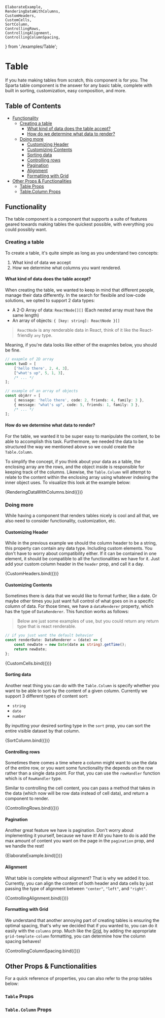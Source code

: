 

    ElaborateExample,
    RenderingDataWithColumns,
    CustomHeaders,
    CustomCells,
    SortColumn,
    ControllingRows,
    ControllingAlignment,
    ControllingColumnSpacing,
} from './examples/Table';

<Meta title="Layout/Table" component={Table} />

# Table

If you hate making tables from scratch, this component is for you. The Sparta table
component is the answer for any basic table, complete with built in sorting,
customization, easy composition, and more.

## Table of Contents

-   [Functionality](#functionality)
	- [Creating a table](#creating-a-table)
		- [What kind of data does the table accept?](#what-kind-of-data-does-the-table-accept)
		- [How do we determine what data to render?](#how-do-we-determine-what-data-to-render)
	- [Doing more](#doing-more)
		- [Customizing Header](#customizing-header)
		- [Customizing Contents](#customizing-contents)
		- [Sorting data](#sorting-data)
		- [Controlling rows](#controlling-rows)
		- [Pagination](#pagination)
		- [Alignment](#alignment)
		- [Formatting with Grid](#formatting-with-grid)
-   [Other Props & Functionalities](#other-props--functionalities)
	- [Table Props](#table-props)
	- [Table.Column Props](#tablecolumn-props)

## Functionality

The table component is a component that supports a suite of features geared towards
making tables the quickest possible, with everything you could possibly want.

### Creating a table

To create a table, it's quite simple as long as you understand two concepts:

1. What kind of data we accept
2. How we determine what columns you want rendered.

#### What kind of data does the table accept?

When creating the table, we wanted to keep in mind that different people, manage their
data differently. In the search for flexibile and low-code solutions, we opted to support
2 data types:

-   A 2-D Array of data: `ReactNode[][]` (Each nested array must have the same length)
-   An array of objects: `{ [key: string]: ReactNode }[]`

> `ReactNode` is any renderable data in React, think of it like the React-friendly `any` type.

Meaning, if you're data looks like either of the exapmles below, you should be fine.

```typescript
// exapmle of 2D array
const twoD = [
    ['hello there', 2, 4, 3],
    ["what's up", 5, 1, 3],
    /* ... */
];

// example of an array of objects
const objArr = [
    { message: 'hello there', code: 2, friends: 4, family: 3 },
    { message: "what's up", code: 5, friends: 1, family: 3 },
    /* ... */
];
```

#### How do we determine what data to render?

For the table, we wanted it to be super easy to manipulate the content, to
be able to accomplish this task. Furthermore, we needed the data to be structured the way
we mentioned above so we could create the `Table.Column`.

To simplify the concept, if you think about your data as a table, the enclosing
array are the rows, and the object inside is responsible for keeping track of the columns.
Likewise, the `Table.Column` will attempt to relate to the content within the enclosing
array using whatever indexing the inner object uses. To visualize this look at the example
below:

<Canvas>
    <Story name="Rendering Data with Columns">{RenderingDataWithColumns.bind({})}</Story>
</Canvas>

### Doing more

While having a component that renders tables nicely is cool and all that, we also need
to consider functionality, customization, etc.

#### Customizing Header

While in the previous example we should the column header to be a string, this property
can contain any data type. Including custom elements. You don't have to worry about
compatibility either. If it can be contained in one element, it should be compatible to
all the functionalities we have for it. Just add your custom column header in the
`header` prop, and call it a day.

<Canvas>
    <Story name="Custom Column Header">{CustomHeaders.bind({})}</Story>
</Canvas>

#### Customizing Contents

Sometimes there is data that we would like to format further, like a date. Or maybe
other times you just want full control of what goes on in a specific column of data.
For those times, we have a `dataRenderer` property, which has the type of `DataRenderer`.
This function works as follows:

> Below are just some examples of use, but you could return any return type that is
> react renderable.

```typescript
// if you just want the default behavior
const renderDate: DataRenderer = (date) => {
    const newDate = new Date(date as string).getTime();
    return newDate;
};
```

<Canvas>
    <Story name="Customizing Contents">{CustomCells.bind({})}</Story>
</Canvas>

#### Sorting data

Another neat thing you can do with the `Table.Column` is specify whether you want to
be able to sort by the content of a given column. Currently we support 3 different
types of content sort:

-   `string`
-   `date`
-   `number`

By inputting your desired sorting type in the `sort` prop, you can sort the entire
visible dataset by that column.

<Canvas>
    <Story name="Sort Column">{SortColumn.bind({})}</Story>
</Canvas>

#### Controlling rows

Sometimes there comes a time where a column might want to use the data of the entire
row, or you want some functionality the depends on the row rather than a single data
point. For that, you can use the `rowHandler` function which is of `RowHandler` type.

Similar to controlling the cell content, you can pass a method that takes in the data
(which now will be row data instead of cell data), and return a component to render.

<Canvas>
    <Story name="Control Row">{ControllingRows.bind({})}</Story>
</Canvas>

#### Pagination

Another great feature we have is pagination. Don't worry about implementing it yourself,
because we have it! All you have to do is add the max amount of content you want on the
page in the `pagination` prop, and we handle the rest!

<Canvas>
    <Story name="Pagination Example">{ElaborateExample.bind({})}</Story>
</Canvas>

#### Alignment

What table is complete without alignment? That is why we added it too. Currently, you
can align the content of both header and data cells by just passing the type of alignment
between `"center"`, `"left"`, and `"right"`.

<Canvas>
    <Story name="Alignment Sample">{ControllingAlignment.bind({})}</Story>
</Canvas>

#### Formatting with Grid

We understand that another annoying part of creating tables is ensuring the optimal spacing,
that's why we decided that if you wanted to, you can do it easily with the `columns` prop.
Much like the [Grid](/docs/layout-grid--default), by adding the appropriate `grid-template-column`
formatting, you can determine how the column spacing behaves!

<Canvas>
    <Story name="Column Spacing with Grid" args={{ columns: 'auto 1fr' }}>
        {ControllingColumnSpacing.bind({})}
    </Story>
</Canvas>

## Other Props & Functionalities

For a quick reference of properties, you can also refer to the prop tables below:

### `Table` Props

<ArgsTable of={Table} />

### `Table.Column` Props
<ArgsTable of={Table.Column} />
